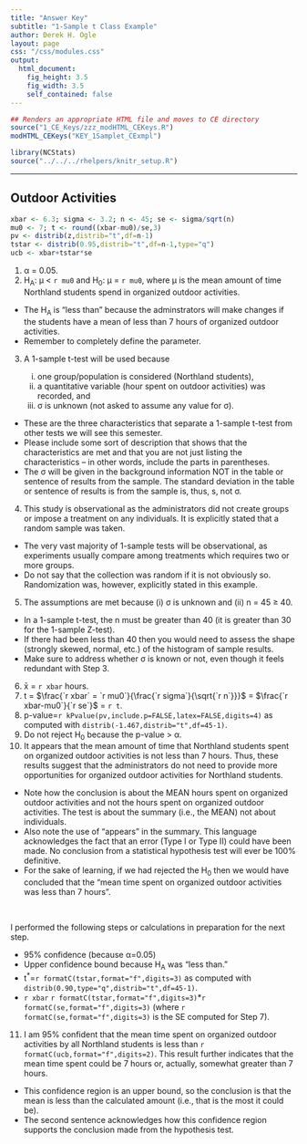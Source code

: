 ```yaml
---
title: "Answer Key"
subtitle: "1-Sample t Class Example"
author: Derek H. Ogle
layout: page
css: "/css/modules.css"
output:
  html_document:
    fig_height: 3.5
    fig_width: 3.5
    self_contained: false
---
```


```r
## Renders an appropriate HTML file and moves to CE directory
source("1_CE_Keys/zzz_modHTML_CEKeys.R")
modHTML_CEKeys("KEY_1Samplet_CExmpl")
```
```r
library(NCStats)
source("../../../rhelpers/knitr_setup.R")
```

----

## Outdoor Activities
```r
xbar <- 6.3; sigma <- 3.2; n <- 45; se <- sigma/sqrt(n)
mu0 <- 7; t <- round((xbar-mu0)/se,3)
pv <- distrib(z,distrib="t",df=n-1)
tstar <- distrib(0.95,distrib="t",df=n-1,type="q")
ucb <- xbar+tstar*se
```

<ol start="1">
<li>&alpha; = 0.05.</li>
<li>H<sub>A</sub>: &mu; < `r mu0` and H<sub>0</sub>: &mu; = `r mu0`, where &mu; is the mean amount of time Northland students spend in organized outdoor activities.</li>
</ol>

<div class="alert alert-warning">
<ul>
  <li>The H<sub>A</sub> is "less than" because the adminstrators will make changes if the students have a mean of less than 7 hours of organized outdoor activities.</li>
  <li>Remember to completely define the parameter.</li>
</ul>
</div>

<ol start="3">
  <li>A 1-sample t-test will be used because</li>
  <ol type="i">
    <li>one group/population is considered (Northland students),</li>
    <li>a quantitative variable (hour spent on outdoor activities) was recorded, and</li>
    <li>&sigma; is unknown (not asked to assume any value for &sigma;).</li>
  </ol>
</ol>

<div class="alert alert-warning">
<ul>
  <li>These are the three characteristics that separate a 1-sample t-test from other tests we will see this semester.</li>
  <li>Please include some sort of description that shows that the characteristics are met and that you are not just listing the characteristics -- in other words, include the parts in parentheses.</li>
  <li>The &sigma; will be given in the background information NOT in the table or sentence of results from the sample. The standard deviation in the table or sentence of results is from the sample is, thus, s, not &sigma;.</li>
</ul>
</div>

<ol start="4">
  <li>This study is observational as the administrators did not create groups or impose a treatment on any individuals. It is explicitly stated that a random sample was taken.</li>
</ol>

<div class="alert alert-warning">
<ul>
  <li>The very vast majority of 1-sample tests will be observational, as experiments usually compare among treatments which requires two or more groups.</li>
  <li>Do not say that the collection was random if it is not obviously so. Randomization was, however, explicitly stated in this example.</li>
</ul>
</div>

<ol start="5">
  <li>The assumptions are met because (i) &sigma; is unknown and (ii) n = 45 &ge; 40.</li>
</ol>  
  
<div class="alert alert-warning">
<ul>
  <li>In a 1-sample t-test, the n must be greater than 40 (it is greater than 30 for the 1-sample Z-test).</li>
  <li>If there had been less than 40 then you would need to assess the shape (strongly skewed, normal, etc.) of the histogram of sample results.</li>
  <li>Make sure to address whether &sigma; is known or not, even though it feels redundant with Step 3.</li>
</ul>
</div>

<ol start="6">
  <li>x&#772; = `r xbar` hours.</li>
  <li>t = $\frac{`r xbar` = `r mu0`}{\frac{`r sigma`}{\sqrt{`r n`}}}$ = $\frac{`r xbar-mu0`}{`r se`}$ = `r t`.</li>
  <li>p-value=`r kPvalue(pv,include.p=FALSE,latex=FALSE,digits=4)` as computed with `distrib(-1.467,distrib="t",df=45-1)`.</li>
<li>Do not reject H<sub>0</sub> because the p-value &gt; &alpha;.</li>
<li>It appears that the mean amount of time that Northland students spent on organized outdoor activities is not less than 7 hours. Thus, these results suggest that the administrators do not need to provide more opportunities for organized outdoor activities for Northland students.</li>
</ol>

<div class="alert alert-warning">
  <ul>
  <li>Note how the conclusion is about the MEAN hours spent on organized outdoor activities and not the hours spent on organized outdoor activities. The test is about the summary (i.e., the MEAN) not about individuals.</li>
  <li>Also note the use of "appears" in the summary. This language acknowledges the fact that an error (Type I or Type II) could have been made. No conclusion from a statistical hypothesis test will ever be 100% definitive.</li>
  <li>For the sake of learning, if we had rejected the H<sub>0</sub> then we would have concluded that the "mean time spent on organized outdoor activities was less than 7 hours".
  </ul>
</div>

<br>

<div class="alert alert-info">
<p>I performed the following steps or calculations in preparation for the next step.</p>
  <ul>
    <li>95% confidence (because &alpha;=0.05)</li>
    <li>Upper confidence bound because H<sub>A</sub> was "less than."
    <li>t<sup>*</sup>=`r formatC(tstar,format="f",digits=3)` as computed with `distrib(0.90,type="q",distrib="t",df=45-1)`.
    <li>`r xbar` `r formatC(tstar,format="f",digits=3)`*`r formatC(se,format="f",digits=3)` (where `r formatC(se,format="f",digits=3)` is the SE computed for Step 7).
  </ul>
</div>

<ol start="11">
<li>I am 95% confident that the mean time spent on organized outdoor activities by all Northland students is less than `r formatC(ucb,format="f",digits=2)`. This result further indicates that the mean time spent could be 7 hours or, actually, somewhat greater than 7 hours.
</ol>

<div class="alert alert-warning">
<ul>
  <li>This confidence region is an upper bound, so the conclusion is that the mean is less than the calculated amount (i.e., that is the most it could be).</li>
  <li>The second sentence acknowledges how this confidence region supports the conclusion made from the hypothesis test.</li>
</ul>
</div>
